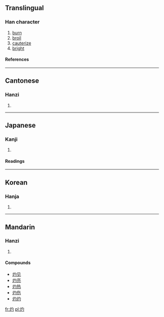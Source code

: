 ==Translingual==
===Han character===
{{Han char|rn=86|rad=火|as=03|sn=7|four=9782<sub>0</sub>|canj=火心戈 (FPI), 火心一 (FPM)}}
# [[burn]]
# [[broil]]
# [[cauterize]]
# [[bright]]
====References====
{{Han ref|kx=0666.170|dkj=18878|dj=1075.220|hdz=32189.160|uh=707C|ud=28796|bh=A860|bd=43104}}

----
==Cantonese==
===Hanzi===
{{yue-hanzi|jyut=|y=jeuk3}}
# {{defn|Cantonese}}

----
==Japanese==
===Kanji===
{{ja-kanji|grade=|rs=火03}}
# {{defn|Japanese}} 
====Readings====
{{ja-readings|on=[[しゃく]] (shaku)|kun=[[やく]] (yaku)}}

----
==Korean==
===Hanja===
{{ko-hanja|hangeul=[[작]], [[사]]|eumhun=|rv=jak, sa|mr=chak, sa|y=cak, sa}}
# {{defn|Korean}}

----
==Mandarin==
===Hanzi===
{{cmn-hanzi|pin=[[zhuó]] (zhuo2)|wg=cho<sup>2</sup>}}
# {{defn|Mandarin}}

====Compounds====
*[[灼见]]
*[[灼亮]]
*[[灼热]]
*[[灼伤]]
*[[灼灼]]

[[fr:灼]]
[[pl:灼]]